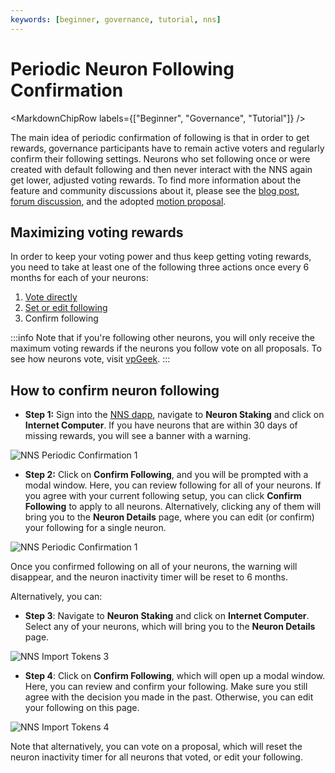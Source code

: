 ```yaml
---
keywords: [beginner, governance, tutorial, nns]
---
```



# Periodic Neuron Following Confirmation

<MarkdownChipRow labels={["Beginner", "Governance", "Tutorial"]} />

<div class="text--center">
<p> </p>
</div>


The main idea of periodic confirmation of following is that in order to get rewards, governance participants have to remain active voters and regularly confirm their following settings. Neurons who set following once or were created with default following and then never interact with the NNS again get lower, adjusted voting rewards. To find more information about the feature and community discussions about it, please see the [blog post](https://medium.com/dfinity/onchain-governance-improvement-periodic-confirmation-of-following-4c8fd73f578d), [forum discussion](https://forum.dfinity.org/t/periodic-confirmation-design/34215), and the adopted [motion proposal](https://dashboard.internetcomputer.org/proposal/132411).

## Maximizing voting rewards

In order to keep your voting power and thus keep getting voting rewards, you need to take at least one of the following three actions once every 6 months for each of your neurons:
1. [Vote directly](https://internetcomputer.org/docs/current/developer-docs/daos/nns/using-the-nns-dapp/nns-dapp-voting-on-proposals)
2. [Set or edit following](https://internetcomputer.org/docs/current/developer-docs/daos/nns/using-the-nns-dapp/nns-dapp-following-other-neurons)
3. Confirm following

:::info
Note that if you're following other neurons, you will only receive the maximum voting rewards if the neurons you follow vote on all proposals. To see how neurons vote, visit [vpGeek](https://f2djv-5aaaa-aaaah-qdbea-cai.raw.icp0.io/knownNeurons).
:::

## How to confirm neuron following

- **Step 1:** Sign into the [NNS dapp](https://nns.ic0.app/), navigate to **Neuron Staking** and click on **Internet Computer**. If you have neurons that are within 30 days of missing rewards, you will see a banner with a warning.

![NNS Periodic Confirmation 1](../../_attachments/periodic-1.webp)

- **Step 2:** Click on **Confirm Following**, and you will be prompted with a modal window. Here, you can review following for all of your neurons. If you agree with your current following setup, you can click **Confirm Following** to apply to all neurons. Alternatively, clicking any of them will bring you to the **Neuron Details** page, where you can edit (or confirm) your following for a single neuron.

![NNS Periodic Confirmation 1](../../_attachments/periodic-2.webp)

Once you confirmed following on all of your neurons, the warning will disappear, and the neuron inactivity timer will be reset to 6 months.

Alternatively, you can:

- **Step 3**: Navigate to **Neuron Staking** and click on **Internet Computer**. Select any of your neurons, which will bring you to the **Neuron Details** page.

![NNS Import Tokens 3](../../_attachments/periodic-3.webp)

- **Step 4**: Click on **Confirm Following**, which will open up a modal window. Here, you can review and confirm your following. Make sure you still agree with the decision you made in the past. Otherwise, you can edit your following on this page.

![NNS Import Tokens 4](../../_attachments/periodic-4.webp)

Note that alternatively, you can vote on a proposal, which will reset the neuron inactivity timer for all neurons that voted, or edit your following.